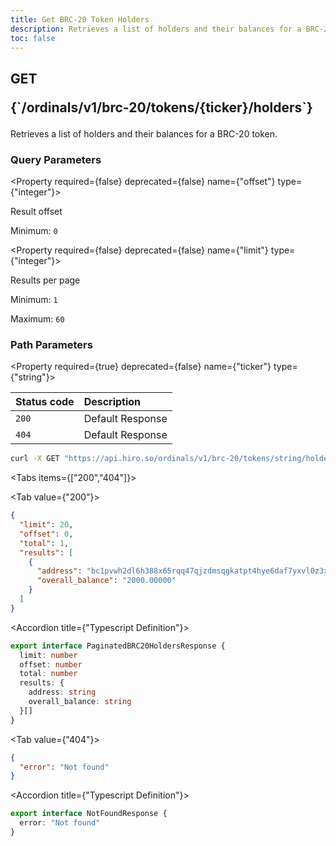 ```yaml
---
title: Get BRC-20 Token Holders
description: Retrieves a list of holders and their balances for a BRC-20 token
toc: false
---
```



<Root>

<API>

<div className="flex-1">

<h2 className="not-prose mb-2 inline-flex items-center gap-3 font-mono">
  <div className="rounded-lg border px-1 py-0.5 text-xs font-medium border-green-400/50 bg-green-400/20 text-green-600 dark:text-green-400">
    GET
  </div>
  <p className="text-xs break-words overflow-hidden w-[95%]">{`/ordinals/v1/brc-20/tokens/{ticker}/holders`}</p>
</h2>

Retrieves a list of holders and their balances for a BRC-20 token.

### Query Parameters

<Property required={false} deprecated={false} name={"offset"} type={"integer"}>

Result offset

<span>Minimum: `0`</span>

</Property>

<Property required={false} deprecated={false} name={"limit"} type={"integer"}>

Results per page

<span>Minimum: `1`</span>

<span>Maximum: `60`</span>

</Property>

### Path Parameters

<Property required={true} deprecated={false} name={"ticker"} type={"string"}>

</Property>

| Status code | Description      |
| :---------- | :--------------- |
| `200`       | Default Response |
| `404`       | Default Response |

</div>

<APIExample>

```bash title="curl"
curl -X GET "https://api.hiro.so/ordinals/v1/brc-20/tokens/string/holders"
```

<Tabs items={["200","404"]}>

<Tab value={"200"}>

```json title="Example Response"
{
  "limit": 20,
  "offset": 0,
  "total": 1,
  "results": [
    {
      "address": "bc1pvwh2dl6h388x65rqq47qjzdmsqgkatpt4hye6daf7yxvl0z3xjgq247aq8",
      "overall_balance": "2000.00000"
    }
  ]
}
```

<Accordions>

<Accordion title={"Typescript Definition"}>

```ts
export interface PaginatedBRC20HoldersResponse {
  limit: number
  offset: number
  total: number
  results: {
    address: string
    overall_balance: string
  }[]
}
```

</Accordion>

</Accordions>

</Tab>

<Tab value={"404"}>

```json title="Example Response"
{
  "error": "Not found"
}
```

<Accordions>

<Accordion title={"Typescript Definition"}>

```ts
export interface NotFoundResponse {
  error: "Not found"
}
```

</Accordion>

</Accordions>

</Tab>

</Tabs>

</APIExample>

</API>

</Root>
